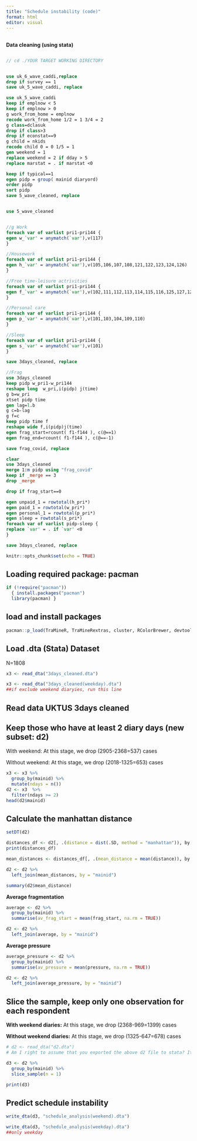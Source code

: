 ```yaml
---
title: "Schedule instability (code)"
format: html
editor: visual
---
```


## 

**Data cleaning (using stata)**

``` stata

// cd ./YOUR TARGET WORKING DIRECTORY


use uk_6_wave_caddi,replace
drop if survey == 1
save uk_5_wave_caddi, replace

use uk_5_wave_caddi
keep if emplnow < 5
keep if emplnow > 0
g work_from_home = emplnow
recode work_from_home 1/2 = 1 3/4 = 2
g class=dclasuk
drop if class>3
drop if econstat==9
g child = nkids
recode child 0 = 0 1/5 = 1
gen weekend = 1
replace weekend = 2 if dday > 5 
replace marstat = . if marstat <0 

keep if typical==1
egen pidp = group( mainid diaryord)
order pidp
sort pidp
save 5_wave_cleaned, replace


use 5_wave_cleaned


//g Work
foreach var of varlist pri1-pri144 {
egen w_`var' = anymatch(`var'),v(117)
}

//Housework
foreach var of varlist pri1-pri144 {
egen h_`var' = anymatch(`var'),v(105,106,107,108,121,122,123,124,126)
}

//Free time-leisure actrivities
foreach var of varlist pri1-pri144 {
egen f_`var' = anymatch(`var'),v(102,111,112,113,114,115,116,125,127,128,129,130,131,132,133,135,136)
}

//Personal care
foreach var of varlist pri1-pri144 {
egen p_`var' = anymatch(`var'),v(101,103,104,109,110)
}

//Sleep
foreach var of varlist pri1-pri144 {
egen s_`var' = anymatch(`var'),v(101)
}

save 3days_cleaned, replace

//Frag 
use 3days_cleaned
keep pidp w_pri1-w_pri144
reshape long  w_pri,i(pidp) j(time)
g b=w_pri
xtset pidp time
gen lag=l.b
g c=b-lag
g f=c
keep pidp time f
reshape wide f,i(pidp)j(time)
egen frag_start=rcount( f1-f144 ), c(@==1)
egen frag_end=rcount( f1-f144 ), c(@==-1)

save frag_covid, replace

clear
use 3days_cleaned
merge 1:m pidp using "frag_covid"
keep if _merge == 3
drop _merge

drop if frag_start==0

egen unpaid_1 = rowtotal(h_pri*)
egen paid_1 = rowtotal(w_pri*)
egen personal_1 = rowtotal(p_pri*)
egen sleep = rowtotal(s_pri*)
foreach var of varlist pidp-sleep {
replace `var' = . if `var' <0 
}

save 3days_cleaned, replace
```

```r
knitr::opts_chunk$set(echo = TRUE)
```

## Loading required package: pacman

```r
if (!require("pacman"))
  { install.packages("pacman")   
  library(pacman) }
```

## load and install packages

```r
pacman::p_load(TraMineR, TraMineRextras, cluster, RColorBrewer, devtools, haven,                 tidyverse, reshape2, WeightedCluster, nnet, data.table, Statamarkdown, AER)
```

## Load .dta (Stata) Dataset

N=1808

```r
x3 <- read_dta("3days_cleaned.dta")
```

```r
x3 <- read_dta("3days_cleaned(weekday).dta")
##if exclude weekend diaryies, run this line
```

## Read data UKTUS 3days cleaned

## Keep those who have at least 2 diary days (new subset: d2)

With weekend: At this stage, we drop (2905-2368=537) cases

Without weekend: At this stage, we drop (2018-1325=653) cases

```r
x3 <- x3 %>%
  group_by(mainid) %>%
  mutate(ndays = n())
d2 <- x3  %>%
  filter(ndays >= 2)
head(d2$mainid)
```

## Calculate the manhattan distance

```r
setDT(d2)

distances_df <- d2[, .(distance = dist(.SD, method = "manhattan")), by = mainid, .SDcols = w_pri1:w_pri144]
print(distances_df)

mean_distances <- distances_df[, .(mean_distance = mean(distance)), by = mainid]

d2 <- d2 %>% 
  left_join(mean_distances, by = "mainid")

summary(d2$mean_distance)
```

**Average fragmentation**

```r
average <- d2 %>%
  group_by(mainid) %>%
  summarise(av_frag_start = mean(frag_start, na.rm = TRUE))

d2 <- d2 %>%
  left_join(average, by = "mainid")

```

**Average pressure**

```r
average_pressure <- d2 %>%
  group_by(mainid) %>%
  summarise(av_pressure = mean(pressure, na.rm = TRUE))

d2 <- d2 %>%
  left_join(average_pressure, by = "mainid")
```

## Slice the sample, keep only one observation for each respondent

**With weekend diaries:** At this stage, we drop (2368-969=1399) cases

**Without weekend diaries:** At this stage, we drop (1325-647=678) cases

```r
# d2 <- read_dta("d2.dta")
# Am I right to assume that you exported the above d2 file to stata? It does not appear in the syntax file as it should be : this document must be autonomous

d3 <- d2 %>%
  group_by(mainid) %>%
  slice_sample(n = 1)

print(d3)
```

## Predict schedule instability

```r
write_dta(d3, "schedule_analysis(weekend).dta")

```

```r
write_dta(d3, "schedule_analysis(weekday).dta")
##only weekday
```
